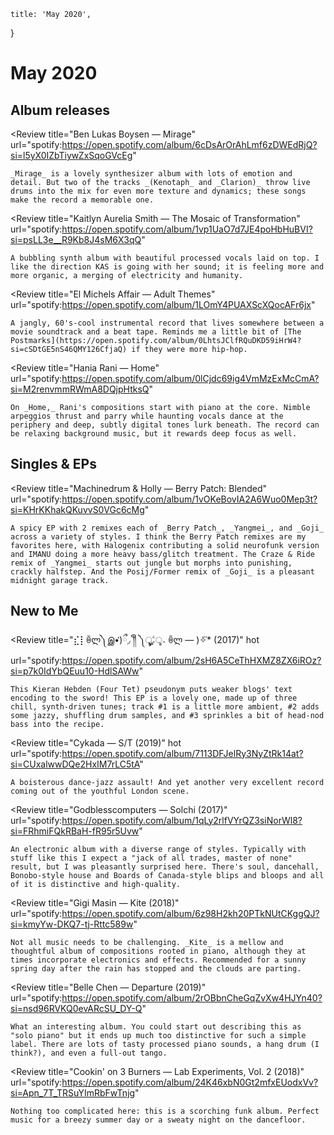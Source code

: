 
	title: 'May 2020',
}

# May 2020

## Album releases

<Review
	title="Ben Lukas Boysen — Mirage"
	url="spotify:https://open.spotify.com/album/6cDsArOrAhLmf6zDWEdRjQ?si=l5yX0IZbTiywZxSqoGVcEg"
>
	_Mirage_ is a lovely synthesizer album with lots of emotion and detail. But two of the tracks _(Kenotaph_ and _Clarion)_ throw live drums into the mix for even more texture and dynamics; these songs make the record a memorable one.
</Review>

<Review
	title="Kaitlyn Aurelia Smith — The Mosaic of Transformation"
	url="spotify:https://open.spotify.com/album/1vp1UaO7d7JE4poHbHuBVI?si=psLL3e__R9Kb8J4sM6X3qQ"
>
	A bubbling synth album with beautiful processed vocals laid on top. I like the direction KAS is going with her sound; it is feeling more and more organic, a merging of electricity and humanity.
</Review>

<Review
	title="El Michels Affair — Adult Themes"
	url="spotify:https://open.spotify.com/album/1LOmY4PUAXScXQocAFr6jx"
>
	A jangly, 60's-cool instrumental record that lives somewhere between a movie soundtrack and a beat tape. Reminds me a little bit of [The Postmarks](https://open.spotify.com/album/0LhtsJClfRQuDKD59iHrW4?si=cSDtGE5nS46QMY126CfjaQ) if they were more hip-hop.
</Review>

<Review
	title="Hania Rani — Home"
	url="spotify:https://open.spotify.com/album/0lCjdc69ig4VmMzExMcCmA?si=M2renvmmRWmA8DQjpHtksQ"
>
	On _Home,_ Rani's compositions start with piano at the core. Nimble arpeggios thrust and parry while haunting vocals dance at the periphery and deep, subtly digital tones lurk beneath. The record can be relaxing background music, but it rewards deep focus as well.
</Review>


## Singles & EPs

<Review
	title="Machinedrum & Holly — Berry Patch: Blended"
	url="spotify:https://open.spotify.com/album/1vOKeBovIA2A6Wuo0Mep3t?si=KHrKKhakQKuvvS0VGc6cMg"
>
	A spicy EP with 2 remixes each of _Berry Patch_, _Yangmei_, and _Goji_ across a variety of styles. I think the Berry Patch remixes are my favorites here, with Halogenix contributing a solid neurofunk version and IMANU doing a more heavy bass/glitch treatment. The Craze & Ride remix of _Yangmei_ starts out jungle but morphs into punishing, crackly halfstep. And the Posij/Former remix of _Goji_ is a pleasant midnight garage track.
</Review>


## New to Me

<Review
	title="⣎⡇ꉺლ༽இ•̛)ྀ◞ ༎ຶ ༽ৣৢ؞ৢ؞ؖ ꉺლ — )✧⃛* (2017)"
	hot
	url="spotify:https://open.spotify.com/album/2sH6A5CeThHXMZ8ZX6iROz?si=p7k0IdYbQEuu10-HdlSAWw"
>
	This Kieran Hebden (Four Tet) pseudonym puts weaker blogs' text encoding to the sword! This EP is a lovely one, made up of three chill, synth-driven tunes; track #1 is a little more ambient, #2 adds some jazzy, shuffling drum samples, and #3 sprinkles a bit of head-nod bass into the recipe.
</Review>

<Review
	title="Cykada — S/T (2019)"
	hot
	url="spotify:https://open.spotify.com/album/7113DFJelRy3NyZtRk14at?si=CUxalwwDQe2HxIM7rLC5tA"
>
	A boisterous dance-jazz assault! And yet another very excellent record coming out of the youthful London scene.
</Review>

<Review
	title="Godblesscomputers — Solchi (2017)"
	url="spotify:https://open.spotify.com/album/1qLy2rlfVYrQZ3siNorWl8?si=FRhmiFQkRBaH-fR95r5Uvw"
>
	An electronic album with a diverse range of styles. Typically with stuff like this I expect a "jack of all trades, master of none" result, but I was pleasantly surprised here. There's soul, dancehall, Bonobo-style house and Boards of Canada-style blips and bloops and all of it is distinctive and high-quality.
</Review>

<Review
	title="Gigi Masin — Kite (2018)"
	url="spotify:https://open.spotify.com/album/6z98H2kh20PTkNUtCKggQJ?si=kmyYw-DKQ7-tj-Rttc589w"
>
	Not all music needs to be challenging. _Kite_ is a mellow and thoughtful album of compositions rooted in piano, although they at times incorporate electronics and effects. Recommended for a sunny spring day after the rain has stopped and the clouds are parting.
</Review>

<Review
	title="Belle Chen — Departure (2019)"
	url="spotify:https://open.spotify.com/album/2rOBbnCheGqZvXw4HJYn40?si=nsd96RVKQ0evARcSU_DY-Q"
>
	What an interesting album. You could start out describing this as "solo piano" but it ends up much too distinctive for such a simple label. There are lots of tasty processed piano sounds, a hang drum (I think?), and even a full-out tango.
</Review>

<Review
	title="Cookin' on 3 Burners — Lab Experiments, Vol. 2 (2018)"
	url="spotify:https://open.spotify.com/album/24K46xbN0Gt2mfxEUodxVv?si=Apn_7T_TRSuYImRbFwTnjg"
>
	Nothing too complicated here: this is a scorching funk album. Perfect music for a breezy summer day or a sweaty night on the dancefloor.
</Review>
